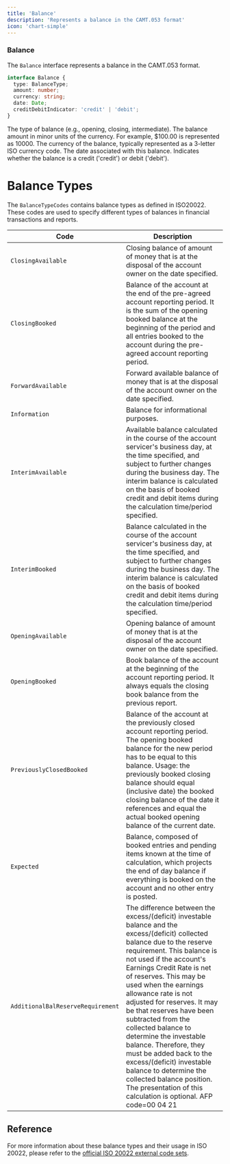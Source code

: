 ```yaml
---
title: 'Balance'
description: 'Represents a balance in the CAMT.053 format'
icon: 'chart-simple'
---
```


### Balance

The `Balance` interface represents a balance in the CAMT.053 format.

```typescript
interface Balance {
  type: BalanceType;
  amount: number;
  currency: string;
  date: Date;
  creditDebitIndicator: 'credit' | 'debit';
}
```

<ParamField body="type" type="BalanceType">
  The type of balance (e.g., opening, closing, intermediate).
</ParamField>

<ParamField body="amount" type="number">
  The balance amount in minor units of the currency. For example, $100.00 is represented as 10000.
</ParamField>

<ParamField body="currency" type="string">
  The currency of the balance, typically represented as a 3-letter ISO currency code.
</ParamField>

<ParamField body="date" type="Date">
  The date associated with this balance.
</ParamField>

<ParamField body="creditDebitIndicator" type="string">
  Indicates whether the balance is a credit ('credit') or debit ('debit').
</ParamField>

# Balance Types

The `BalanceTypeCodes` contains balance types as defined in ISO20022. These codes are used to specify different types of balances in financial transactions and reports.

| Code | Description |
|------|-------------|
| `ClosingAvailable` | Closing balance of amount of money that is at the disposal of the account owner on the date specified. |
| `ClosingBooked` | Balance of the account at the end of the pre-agreed account reporting period. It is the sum of the opening booked balance at the beginning of the period and all entries booked to the account during the pre-agreed account reporting period. |
| `ForwardAvailable` | Forward available balance of money that is at the disposal of the account owner on the date specified. |
| `Information` | Balance for informational purposes. |
| `InterimAvailable` | Available balance calculated in the course of the account servicer's business day, at the time specified, and subject to further changes during the business day. The interim balance is calculated on the basis of booked credit and debit items during the calculation time/period specified. |
| `InterimBooked` | Balance calculated in the course of the account servicer's business day, at the time specified, and subject to further changes during the business day. The interim balance is calculated on the basis of booked credit and debit items during the calculation time/period specified. |
| `OpeningAvailable` | Opening balance of amount of money that is at the disposal of the account owner on the date specified. |
| `OpeningBooked` | Book balance of the account at the beginning of the account reporting period. It always equals the closing book balance from the previous report. |
| `PreviouslyClosedBooked` | Balance of the account at the previously closed account reporting period. The opening booked balance for the new period has to be equal to this balance. Usage: the previously booked closing balance should equal (inclusive date) the booked closing balance of the date it references and equal the actual booked opening balance of the current date. |
| `Expected` | Balance, composed of booked entries and pending items known at the time of calculation, which projects the end of day balance if everything is booked on the account and no other entry is posted. |
| `AdditionalBalReserveRequirement` | The difference between the excess/(deficit) investable balance and the excess/(deficit) collected balance due to the reserve requirement. This balance is not used if the account's Earnings Credit Rate is net of reserves. This may be used when the earnings allowance rate is not adjusted for reserves. It may be that reserves have been subtracted from the collected balance to determine the investable balance. Therefore, they must be added back to the excess/(deficit) investable balance to determine the collected balance position. The presentation of this calculation is optional. AFP code=00 04 21 |

## Reference

For more information about these balance types and their usage in ISO 20022, please refer to the [official ISO 20022 external code sets](https://www.iso20022.org/sites/default/files/2022-03/externalcodesets_4q2021_v2_1.xlsx).
